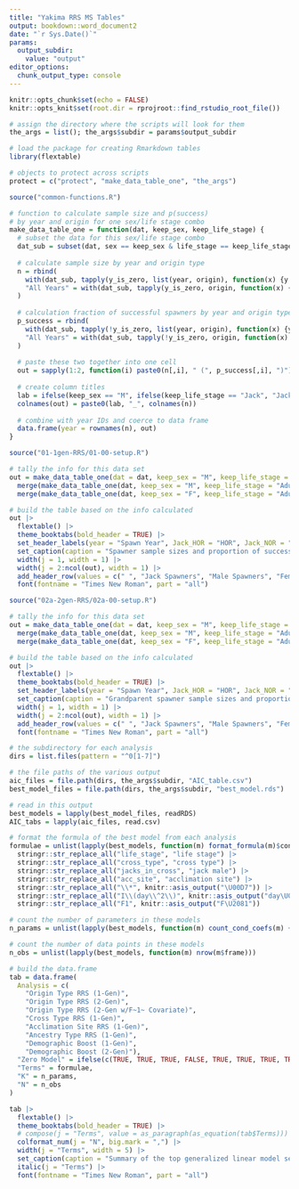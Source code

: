 ```yaml
---
title: "Yakima RRS MS Tables"
output: bookdown::word_document2
date: "`r Sys.Date()`"
params:
  output_subdir: 
    value: "output"
editor_options: 
  chunk_output_type: console
---
```


```r
knitr::opts_chunk$set(echo = FALSE)
knitr::opts_knit$set(root.dir = rprojroot::find_rstudio_root_file())

# assign the directory where the scripts will look for them
the_args = list(); the_args$subdir = params$output_subdir

# load the package for creating Rmarkdown tables
library(flextable)

# objects to protect across scripts
protect = c("protect", "make_data_table_one", "the_args")
```

```r
source("common-functions.R")
```

```r
# function to calculate sample size and p(success)
# by year and origin for one sex/life stage combo
make_data_table_one = function(dat, keep_sex, keep_life_stage) {
  # subset the data for this sex/life stage combo
  dat_sub = subset(dat, sex == keep_sex & life_stage == keep_life_stage)
  
  # calculate sample size by year and origin type
  n = rbind(
    with(dat_sub, tapply(y_is_zero, list(year, origin), function(x) {y = length(x); prettyNum(y, big.mark = ",")})),
    "All Years" = with(dat_sub, tapply(y_is_zero, origin, function(x) {y = length(x); prettyNum(y, big.mark = ",")}))
  )
  
  # calculation fraction of successful spawners by year and origin type
  p_success = rbind(
    with(dat_sub, tapply(!y_is_zero, list(year, origin), function(x) {y = mean(x); percentize(y)})),
    "All Years" = with(dat_sub, tapply(!y_is_zero, origin, function(x) {y = mean(x); percentize(y)}))
  )
  
  # paste these two together into one cell
  out = sapply(1:2, function(i) paste0(n[,i], " (", p_success[,i], ")"))
  
  # create column titles
  lab = ifelse(keep_sex == "M", ifelse(keep_life_stage == "Jack", "Jack", "Male"), "Female")
  colnames(out) = paste0(lab, "_", colnames(n))
  
  # combine with year IDs and coerce to data frame
  data.frame(year = rownames(n), out)
}

```

```r
source("01-1gen-RRS/01-00-setup.R")

# tally the info for this data set
out = make_data_table_one(dat = dat, keep_sex = "M", keep_life_stage = "Jack") |> 
  merge(make_data_table_one(dat, keep_sex = "M", keep_life_stage = "Adult"), by = "year") |> 
  merge(make_data_table_one(dat, keep_sex = "F", keep_life_stage = "Adult"), by = "year")

# build the table based on the info calculated
out |> 
  flextable() |> 
  theme_booktabs(bold_header = TRUE) |> 
  set_header_labels(year = "Spawn Year", Jack_HOR = "HOR", Jack_NOR = "NOR", Male_HOR = "HOR", Male_NOR = "NOR", Female_HOR = "HOR", Female_NOR = "NOR") |> 
  set_caption(caption = "Spawner sample sizes and proportion of successful spawners for potential parents spawning naturally from spawn years 2007-2016. Hatchery-origin (HOR) and natural-origin (HOR) males, females, and jack males are presented separately.") |> 
  width(j = 1, width = 1) |> 
  width(j = 2:ncol(out), width = 1) |> 
  add_header_row(values = c(" ", "Jack Spawners", "Male Spawners", "Female Spawners"), colwidths = c(1,2,2,2)) |> 
  font(fontname = "Times New Roman", part = "all")
```

\newpage

```r
source("02a-2gen-RRS/02a-00-setup.R")

# tally the info for this data set
out = make_data_table_one(dat = dat, keep_sex = "M", keep_life_stage = "Jack") |> 
  merge(make_data_table_one(dat, keep_sex = "M", keep_life_stage = "Adult"), by = "year") |> 
  merge(make_data_table_one(dat, keep_sex = "F", keep_life_stage = "Adult"), by = "year")

# build the table based on the info calculated
out |> 
  flextable() |> 
  theme_booktabs(bold_header = TRUE) |> 
  set_header_labels(year = "Spawn Year", Jack_HOR = "HOR", Jack_NOR = "NOR", Male_HOR = "HOR", Male_NOR = "NOR", Female_HOR = "HOR", Female_NOR = "NOR") |> 
  set_caption(caption = "Grandparent spawner sample sizes and proportion of successful grandparent spawners from spawn years 2007-2011. Hatchery-origin (HOR) and natural-origin (HOR) males, females, and jack males are presented separately.") |> 
  width(j = 1, width = 1) |> 
  width(j = 2:ncol(out), width = 1) |> 
  add_header_row(values = c(" ", "Jack Spawners", "Male Spawners", "Female Spawners"), colwidths = c(1,2,2,2)) |> 
  font(fontname = "Times New Roman", part = "all")
```

\newpage

```r
# the subdirectory for each analysis
dirs = list.files(pattern = "^0[1-7]")

# the file paths of the various output
aic_files = file.path(dirs, the_args$subdir, "AIC_table.csv")
best_model_files = file.path(dirs, the_args$subdir, "best_model.rds")

# read in this output
best_models = lapply(best_model_files, readRDS)
AIC_tabs = lapply(aic_files, read.csv)

# format the formula of the best model from each analysis
formulae = unlist(lapply(best_models, function(m) format_formula(m)$cond)) |> 
  stringr::str_replace_all("life_stage", "life stage") |> 
  stringr::str_replace_all("cross_type", "cross type") |> 
  stringr::str_replace_all("jacks_in_cross", "jack male") |> 
  stringr::str_replace_all("acc_site", "acclimation site") |> 
  stringr::str_replace_all("\\*", knitr::asis_output("\U00D7")) |> 
  stringr::str_replace_all("I\\(day\\^2\\)", knitr::asis_output("day\U00B2")) |> 
  stringr::str_replace_all("F1", knitr::asis_output("F\U2081"))

# count the number of parameters in these models
n_params = unlist(lapply(best_models, function(m) count_cond_coefs(m) + count_zi_coefs(m) + 1))

# count the number of data points in these models
n_obs = unlist(lapply(best_models, function(m) nrow(m$frame))) 

# build the data.frame
tab = data.frame(
  Analysis = c(
    "Origin Type RRS (1-Gen)",
    "Origin Type RRS (2-Gen)",
    "Origin Type RRS (2-Gen w/F~1~ Covariate)",
    "Cross Type RRS (1-Gen)",
    "Acclimation Site RRS (1-Gen)",
    "Ancestry Type RRS (1-Gen)",
    "Demographic Boost (1-Gen)",
    "Demographic Boost (2-Gen)"),
  "Zero Model" = ifelse(c(TRUE, TRUE, TRUE, FALSE, TRUE, TRUE, TRUE, TRUE), "Yes", "No"),
  "Terms" = formulae,
  "K" = n_params,
  "N" = n_obs
)
```

```r
tab |> 
  flextable() |> 
  theme_booktabs(bold_header = TRUE) |> 
  # compose(j = "Terms", value = as_paragraph(as_equation(tab$Terms))) |>
  colformat_num(j = "N", big.mark = ",") |> 
  width(j = "Terms", width = 5) |> 
  set_caption(caption = "Summary of the top generalized linear model selected by AIC for each analysis. Models that have a zero model included identical terms in the conditional and zero submodels. K is the number of parameters and N is the number of observations.") |> 
  italic(j = "Terms") |> 
  font(fontname = "Times New Roman", part = "all")
```
